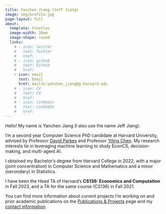```yaml
---
title: Yanchen Jiang (Jeff Jiang)
image: img/profile.jpg
page-layout: full
about:
  template: trestles
  image-width: 20em
  image-shape: round
  links:
    # - icon: twitter
    #   text: Twitter
    #   href: 
    # - icon: github
    #   text: Github
    #   href: 
    - icon: email
      text: Email
      href: mailto:yanchen_jiang@g.harvard.edu
    # - icon: CV
    #   text: CV
    #   href: 
    # - icon: linkedin
    #   text: LinkedIn
    #   href: 
---
```


Hello! My name is Yanchen Jiang (I also use the name Jeff Jiang).

I'm a second year Computer Science PhD candidate at Harvard University, advised by Professor [David Parkes](https://parkes.seas.harvard.edu/) and Professor [Yiling Chen](https://yiling.seas.harvard.edu/). My research interests lie in leveraging machine learning to study EconCS, decision-making, and multi-agent AI. 

I obtained my Bachelor's degree from Harvard College in 2022, with a major (joint concentration) in Computer Science and Mathematics and a minor (secondary) in Statistics.

I have been the Head TA of Harvard's **CS136: Economics and Computation** in Fall 2023, and a TA for the same course (CS136) in Fall 2021.

You can find more information about current projects I'm working on and prior academic publications on the [Publications & Projects](publications.qmd) page and my [contact information](contact.qmd).
